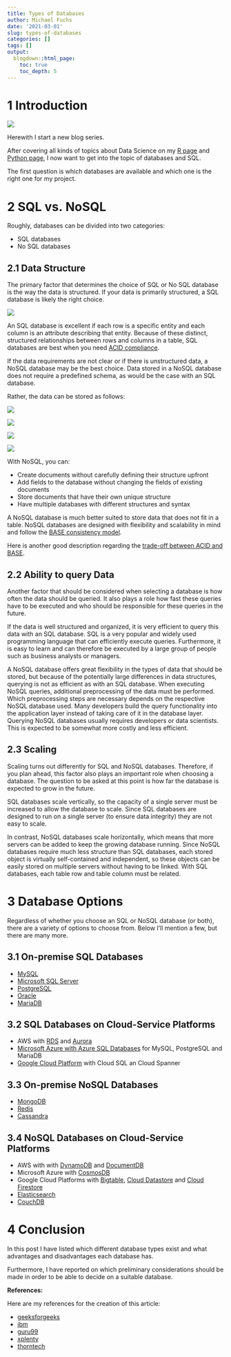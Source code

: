```yaml
---
title: Types of Databases
author: Michael Fuchs
date: '2021-03-01'
slug: types-of-databases
categories: []
tags: []
output:
  blogdown::html_page:
    toc: true
    toc_depth: 5
---
```



# 1 Introduction


![](/post/2021-03-01-types-of-databases_files/p1s1.png)

Herewith I start a new blog series.

After covering all kinds of topics about Data Science on my [R page](https://michael-fuchs.netlify.app/) and [Python page](https://michael-fuchs-python.netlify.app/), I now want to get into the topic of databases and SQL. 

The first question is which databases are available and which one is the right one for my project. 



# 2 SQL vs. NoSQL


Roughly, databases can be divided into two categories:

+ SQL databases
+ No SQL databases


## 2.1 Data Structure


The primary factor that determines the choice of SQL or No SQL database is the way the data is structured. 
If your data is primarily structured, a SQL database is likely the right choice.

![](/post/2021-03-01-types-of-databases_files/p1p1.png)


An SQL database is excellent if each row is a specific entity and each column is an attribute describing that entity. 
Because of these distinct, structured relationships between rows and columns in a table, SQL databases are best when you need [ACID compliance](https://mariadb.com/de/resources/blog/acid-compliance-what-it-means-and-why-you-should-care/).


If the data requirements are not clear or if there is unstructured data, a NoSQL database may be the best choice. Data stored in a NoSQL database does not require a predefined schema, as would be the case with an SQL database. 

Rather, the data can be stored as follows:


![](/post/2021-03-01-types-of-databases_files/p1p2.png)


![](/post/2021-03-01-types-of-databases_files/p1p3.png)


![](/post/2021-03-01-types-of-databases_files/p1p4.png)


![](/post/2021-03-01-types-of-databases_files/p1p5.png)


With NoSQL, you can:

+ Create documents without carefully defining their structure upfront
+ Add fields to the database without changing the fields of existing documents
+ Store documents that have their own unique structure
+ Have multiple databases with different structures and syntax


A NoSQL database is much better suited to store data that does not fit in a table. NoSQL databases are designed with flexibility and scalability in mind and follow the [BASE consistency model](https://www.dataversity.net/what-is-base/).


Here is another good description regarding the [trade-off between ACID and BASE](https://neo4j.com/blog/acid-vs-base-consistency-models-explained/).




## 2.2 Ability to query Data


Another factor that should be considered when selecting a database is how often the data should be queried. It also plays a role how fast these queries have to be executed and who should be responsible for these queries in the future. 

If the data is well structured and organized, it is very efficient to query this data with an SQL database. SQL is a very popular and widely used programming language that can efficiently execute queries. Furthermore, it is easy to learn and can therefore be executed by a large group of people such as business analysts or managers. 



A NoSQL database offers great flexibility in the types of data that should be stored, but because of the potentially large differences in data structures, querying is not as efficient as with an SQL database. When executing NoSQL queries, additional preprocessing of the data must be performed. Which preprocessing steps are necessary depends on the respective NoSQL database used. Many developers build the query functionality into the application layer instead of taking care of it in the database layer. Querying NoSQL databases usually requires developers or data scientists. This is expected to be somewhat more costly and less efficient.



## 2.3 Scaling

Scaling turns out differently for SQL and NoSQL databases. 
Therefore, if you plan ahead, this factor also plays an important role when choosing a database. The question to be asked at this point is how far the database is expected to grow in the future. 

SQL databases scale vertically, so the capacity of a single server must be increased to allow the database to scale. Since SQL databases are designed to run on a single server (to ensure data integrity) they are not easy to scale.

In contrast, NoSQL databases scale horizontally, which means that more servers can be added to keep the growing database running. Since NoSQL databases require much less structure than SQL databases, each stored object is virtually self-contained and independent, so these objects can be easily stored on multiple servers without having to be linked. With SQL databases, each table row and table column must be related. 



# 3 Database Options

Regardless of whether you choose an SQL or NoSQL database (or both), there are a variety of options to choose from. Below I'll mention a few, but there are many more. 


## 3.1 On-premise SQL Databases


+ [MySQL](https://www.mysql.com/de/) 
+ [Microsoft SQL Server](https://www.microsoft.com/en-us/sql-server/sql-server-2019)
+ [PostgreSQL](https://www.postgresql.org/) 
+ [Oracle](https://www.oracle.com/index.html) 
+ [MariaDB](https://mariadb.org/) 


## 3.2 SQL Databases on Cloud-Service Platforms

+ AWS with [RDS](https://aws.amazon.com/rds/?nc1=h_ls) and [Aurora](https://aws.amazon.com/rds/aurora/?nc1=h_ls&aurora-whats-new.sort-by=item.additionalFields.postDateTime&aurora-whats-new.sort-order=desc)
+ [Microsoft Azure with Azure SQL Databases](https://azure.microsoft.com/en-us/free/sql-database/search/?&ef_id=Cj0KCQjw9YWDBhDyARIsADt6sGY75bzUZEOYL7pDzhZEbHtO6gqDjmxqvyQVDCSCCe_4x2CtxCfdRr8aAj31EALw_wcB:G:s&OCID=AID2100049_SEM_Cj0KCQjw9YWDBhDyARIsADt6sGY75bzUZEOYL7pDzhZEbHtO6gqDjmxqvyQVDCSCCe_4x2CtxCfdRr8aAj31EALw_wcB:G:s&dclid=CKaZg_ee1e8CFYLBEQgdcT0LHg) for MySQL, PostgreSQL and MariaDB
+ [Google Cloud Platform](https://cloud.google.com/sql/?utm_source=google&utm_medium=cpc&utm_campaign=emea-de-all-de-dr-bkws-all-all-trial-b-gcp-1009139&utm_content=text-ad-none-any-DEV_c-CRE_253493422500-ADGP_Hybrid%20%7C%20BKWS%20-%20BMM%20%7C%20Txt%20~%20Databases%20~%20Cloud%20SQL-KWID_43700053282383185-aud-606988878854%3Akwd-52205039731-userloc_9042434&utm_term=KW_%2Bgoogle%20%2Bsql-NET_g-PLAC_&gclid=Cj0KCQjw9YWDBhDyARIsADt6sGZ8l2DfQfGC-vqlKYgrqteTZOYFKeM5zhP_SWkWfY8fs0l-MfAVEGoaAmejEALw_wcB&gclsrc=aw.ds) with Cloud SQL an Cloud Spanner




## 3.3 On-premise NoSQL Databases

+ [MongoDB](https://www.mongodb.com/cloud/atlas/lp/try2-de?utm_source=google&utm_campaign=gs_emea_germany_search_core_brand_atlas_desktop&utm_term=mongodb&utm_medium=cpc_paid_search&utm_ad=e&utm_ad_campaign_id=12212624524&gclid=Cj0KCQjw9YWDBhDyARIsADt6sGb8__fACKqcYFmXtaye2vteRmQLQa_2FL16q0KLW76adnRIdZ5YnAwaAoqOEALw_wcB) 
+ [Redis](https://redis.io/) 
+ [Cassandra](https://cassandra.apache.org/) 


## 3.4 NoSQL Databases on Cloud-Service Platforms

+ AWS with with [DynamoDB](https://aws.amazon.com/dynamodb/?trk=ps_a134p000006paY4AAI&trkCampaign=acq_paid_search_brand&sc_channel=PS&sc_campaign=acquisition_DACH&sc_publisher=Google&sc_category=Database&sc_country=DACH&sc_geo=EMEA&sc_outcome=acq&sc_detail=dynamodb&sc_content=DynamoDB_e&sc_matchtype=e&sc_segment=495027756154&sc_medium=ACQ-P|PS-GO|Brand|Desktop|SU|Database|DynamoDB|DACH|EN|Text|xx|EU&s_kwcid=AL!4422!3!495027756154!e!!g!!dynamodb&ef_id=Cj0KCQjw9YWDBhDyARIsADt6sGbtQmUqFNATZ4Cb8Jx3qzh3iLimZYSJDY_9Ne9xLBe3G_AUZiYS_ioaAum9EALw_wcB:G:s&s_kwcid=AL!4422!3!495027756154!e!!g!!dynamodb) and [DocumentDB](https://aws.amazon.com/documentdb/?trk=ps_a134p000006BpCyAAK&trkCampaign=pac_q1_0320_paidsearch_documentdb_de_DocumentDB_br_prosp_en&sc_channel=ps&sc_campaign=pac_q1_2020_paidsearch_documentdb_de&sc_outcome=PaaS_Digital_Marketing&sc_geo=EMEA&sc_country=DE&sc_publisher=Google&sc_category=Database&sc_detail=documentdb&sc_content=DocumentDB_exact&sc_matchtype=e&sc_segment=481116485420&sc_medium=PAC-PaaS-P|PS-GO|Brand|All|PA|Database|DocumentDB|DE|EN|Text&s_kwcid=AL!4422!3!481116485420!e!!g!!documentdb&ef_id=Cj0KCQjw9YWDBhDyARIsADt6sGbvLQseGu1bA9AELYAPPAY-gRkR9WHHpvEQDsRjajeUfWNTSEo2N_saAnc8EALw_wcB:G:s&s_kwcid=AL!4422!3!481116485420!e!!g!!documentdb)
+ Microsoft Azure with [CosmosDB](https://azure.microsoft.com/en-us/free/cosmos-db/search/?&ef_id=Cj0KCQjw9YWDBhDyARIsADt6sGapeV-LeBT6gzrT2JKdx3eUNXrFH1k9D7ObhtfAAq2rl_B_bDp-CEoaAnzyEALw_wcB:G:s&OCID=AID2100049_SEM_Cj0KCQjw9YWDBhDyARIsADt6sGapeV-LeBT6gzrT2JKdx3eUNXrFH1k9D7ObhtfAAq2rl_B_bDp-CEoaAnzyEALw_wcB:G:s&dclid=COCgtPuf1e8CFVay3godOFgAlg)
+ Google Cloud Platforms with [Bigtable](https://cloud.google.com/bigtable/?utm_source=google&utm_medium=cpc&utm_campaign=emea-de-all-en-dr-bkws-all-all-trial-e-gcp-1009139&utm_content=text-ad-none-any-DEV_c-CRE_167320881754-ADGP_Hybrid%20%7C%20BKWS%20-%20EXA%20%7C%20Txt%20~%20Databases%20~%20Cloud%20Bigtable%23v4-KWID_43700053279868543-aud-606988877934%3Akwd-42477138857-userloc_9042434&utm_term=KW_big%20table%20google-NET_g-PLAC_&gclid=Cj0KCQjw9YWDBhDyARIsADt6sGYceN58wieR8hKTA6oFQNPOZs3e36daTi_dIshDNoWtYn7z0nSjmkcaAqfGEALw_wcB&gclsrc=aw.ds), [Cloud Datastore](https://cloud.google.com/products/storage/?utm_source=google&utm_medium=cpc&utm_campaign=emea-de-all-en-dr-bkws-all-all-trial-e-gcp-1009139&utm_content=text-ad-none-any-DEV_c-CRE_253506241831-ADGP_Hybrid%20%7C%20BKWS%20-%20EXA%20%7C%20Txt%20~%20Storage%20~%20Cloud%20Storage%23v17-KWID_43700053279873421-aud-606988877934%3Akwd-46116414696-userloc_9042434&utm_term=KW_google%20data%20store-NET_g-PLAC_&gclid=Cj0KCQjw9YWDBhDyARIsADt6sGbGXsPAazhvFuG-yNvSeOAIrhibPVt0vb06zVuQwZIs6RryGAwqHJ0aAqJMEALw_wcB&gclsrc=aw.ds) and [Cloud Firestore](https://cloud.google.com/firestore?utm_source=google&utm_medium=cpc&utm_campaign=emea-de-all-en-dr-bkws-all-all-trial-e-gcp-1009139&utm_content=text-ad-none-any-DEV_c-CRE_485007164615-ADGP_Hybrid%20%7C%20BKWS%20-%20EXA%20%7C%20Txt%20~%20Databases%20~%20Firestore-KWID_43700059347332080-aud-606988877974%3Akwd-1115197366767-userloc_9042434&utm_term=KW_cloud%20firestore-NET_g-PLAC_&gclid=Cj0KCQjw9YWDBhDyARIsADt6sGamrzDgktx3LW7fu91gEeIg95_FomJVKhBQiUav9Jia2_rDqealAuwaAucLEALw_wcB&gclsrc=aw.ds)
+ [Elasticsearch](https://www.elastic.co/ece)
+ [CouchDB](https://docs.couchdb.org/en/stable/)



# 4 Conclusion

In this post I have listed which different database types exist and what advantages and disadvantages each database has. 

Furthermore, I have reported on which preliminary considerations should be made in order to be able to decide on a suitable database. 




**References:**

Here are my references for the creation of this article:

+ [geeksforgeeks](https://www.geeksforgeeks.org/sql-vs-nosql-which-one-is-better-to-use/)
+ [ibm](https://www.ibm.com/cloud/blog/sql-vs-nosql)
+ [guru99](https://www.guru99.com/sql-vs-nosql.html)
+ [xplenty](https://www.xplenty.com/blog/the-sql-vs-nosql-difference/)
+ [thorntech](https://www.thorntech.com/sql-vs-nosql/#convergence)

















